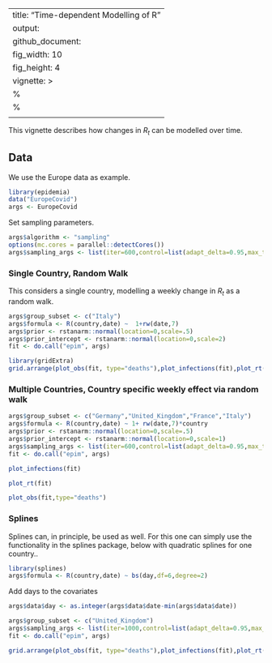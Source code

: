 
---
title: "Time-dependent Modelling of R"
output: 
  github_document:
    fig_width: 10
    fig_height: 4
vignette: >
  %\VignetteIndexEntry{Time-dpendent Modelling of R}
  %\VignetteEngine{knitr::rmarkdown}
  \usepackage[utf8]{inputenc}
---

This vignette describes how changes in $R_t$ can be modelled over time.

## Data

We use the Europe data as example. 
```r
library(epidemia)
data("EuropeCovid")
args <- EuropeCovid
```
Set sampling parameters.
```r
args$algorithm <- "sampling"
options(mc.cores = parallel::detectCores())
args$sampling_args <- list(iter=600,control=list(adapt_delta=0.95,max_treedepth=15),seed=79881)
```
### Single Country, Random Walk

This considers a single country, modelling a weekly change in $R_t$ as a random walk.

```r
args$group_subset <- c("Italy")
args$formula <- R(country,date) ~  1+rw(date,7) 
args$prior <- rstanarm::normal(location=0,scale=.5)
args$prior_intercept <- rstanarm::normal(location=0,scale=2)
fit <- do.call("epim", args)
```
```r
library(gridExtra)
grid.arrange(plot_obs(fit, type="deaths"),plot_infections(fit),plot_rt(fit),nrow=2)
```

### Multiple Countries, Country specific weekly effect via random walk

```r
args$group_subset <- c("Germany","United_Kingdom","France","Italy")
args$formula <- R(country,date) ~ 1+ rw(date,7)*country
args$prior <- rstanarm::normal(location=0,scale=.5)
args$prior_intercept <- rstanarm::normal(location=0,scale=1)
args$sampling_args <- list(iter=600,control=list(adapt_delta=0.95,max_treedepth=15),seed=74756)
fit <- do.call("epim", args)
```

```r
plot_infections(fit)
```


```r
plot_rt(fit)
```

```r
plot_obs(fit,type="deaths")
```

### Splines 


Splines can, in principle, be used as well. For this one can simply
use the functionality in the splines package, below with quadratic
splines for one country..

```r
library(splines)
args$formula <- R(country,date) ~ bs(day,df=6,degree=2)
```

Add days to the covariates
```r
args$data$day <- as.integer(args$data$date-min(args$data$date))
```

```r
args$group_subset <- c("United_Kingdom")
args$sampling_args <- list(iter=1000,control=list(adapt_delta=0.95,max_treedepth=20),seed=12381)
fit <- do.call("epim", args)
```

```r
grid.arrange(plot_obs(fit, type="deaths"),plot_infections(fit),plot_rt(fit),nrow=2)
```








